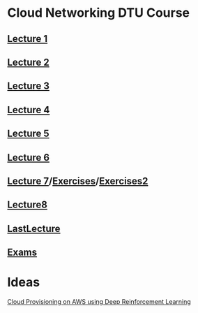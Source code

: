 = Cloud Networking DTU Course =

== [[Cloud Networking Lecture 1|Lecture 1 ]]==
== [[Cloud Networking Lecture 2|Lecture 2]] ==
== [[Cloud Networking Lecture 3|Lecture 3]] ==
== [[Cloud Networking Lecture 4|Lecture 4]] ==
== [[Cloud Networking Lecture 5|Lecture 5]] ==
== [[Cloud Networking Lecture 6|Lecture 6]] ==
== [[Openstack|Lecture 7]]/[[Lecture7Exercises|Exercises]]/[[Lecture7Exercises2|Exercises2]] ==
== [[Lecture8]] ==
== [[LastLecture]] ==
== [[Exams]] ==


= Ideas =
[[https://www.researchgate.net/publication/319700786_Automated_Cloud_Provisioning_on_AWS_using_Deep_Reinforcement_LearningAutomated|Cloud Provisioning on AWS using Deep Reinforcement Learning]]




